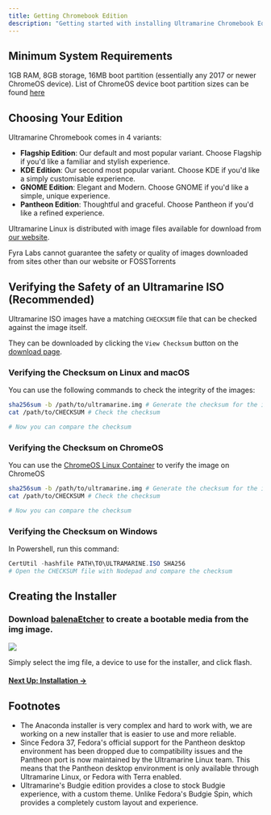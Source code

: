 ```yaml
---
title: Getting Chromebook Edition
description: "Getting started with installing Ultramarine Chromebook Edition"
---
```



## Minimum System Requirements

1GB RAM, 8GB storage, 16MB boot partition (essentially any 2017 or newer ChromeOS device). List of ChromeOS device boot partition sizes can be found [here](https://raw.githubusercontent.com/alpernebbi/depthcharge-tools/master/depthcharge_tools/boards.ini)

## Choosing Your Edition

Ultramarine Chromebook comes in 4 variants:

- **Flagship Edition**: Our default and most popular variant. Choose Flagship if you'd like a familiar and stylish experience.
- **KDE Edition**: Our second most popular variant. Choose KDE if you'd like a simply customisable experience.
- **GNOME Edition**: Elegant and Modern. Choose GNOME if you'd like a simple, unique experience.
- **Pantheon Edition**: Thoughtful and graceful. Choose Pantheon if you'd like a refined experience.

Ultramarine Linux is distributed with image files available for download from [our website](https://ultramarine-linux.org/download/chromebook).

<Alert type="warning">
  Fyra Labs cannot guarantee the safety or quality of images downloaded from
  sites other than our website or FOSSTorrents
</Alert>

## Verifying the Safety of an Ultramarine ISO (Recommended)

Ultramarine ISO images have a matching `CHECKSUM` file that can be checked against the image itself.

They can be downloaded by clicking the `View Checksum` button on the [download page](https://ultramarine-linux.org/download/chromebook).

### Verifying the Checksum on Linux and macOS

You can use the following commands to check the integrity of the images:

```bash
sha256sum -b /path/to/ultramarine.img # Generate the checksum for the image
cat /path/to/CHECKSUM # Check the checksum

# Now you can compare the checksum
```

### Verifying the Checksum on ChromeOS

You can use the [ChromeOS Linux Container](https://chromeos.dev/en/linux) to verify the image on ChromeOS

```bash
sha256sum -b /path/to/ultramarine.img # Generate the checksum for the image
cat /path/to/CHECKSUM # Check the checksum

# Now you can compare the checksum
```

### Verifying the Checksum on Windows

In Powershell, run this command:
```powershell
CertUtil -hashfile PATH\TO\ULTRAMARINE.ISO SHA256
# Open the CHECKSUM file with Nodepad and compare the checksum
```

## Creating the Installer

### Download [balenaEtcher](https://www.balena.io/etcher/) to create a bootable media from the img image.

![](/assets/balenaetcher.png)

Simply select the img file, a device to use for the installer, and click flash.

#### [Next Up: Installation →](installation)

## Footnotes

- The Anaconda installer is very complex and hard to work with, we are working on a new installer that is easier to use and more reliable.
- Since Fedora 37, Fedora's official support for the Pantheon desktop environment has been dropped due to compatibility issues and the Pantheon port is now maintained by the Ultramarine Linux team. This means that the Pantheon desktop environment is only available through Ultramarine Linux, or Fedora with Terra enabled.
- Ultramarine's Budgie edition provides a close to stock Budgie experience, with a custom theme. Unlike Fedora's Budgie Spin, which provides a completely custom layout and experience.

